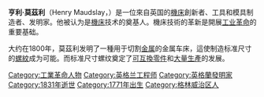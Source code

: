 {{Expand language|1=en|time=2020-12-27T11:02:05+00:00}}
{{Infobox engineer
|image                =Henry Maudslay by Grevedon.jpg

|caption              = 
|name                 = 亨利·莫茲利
|nationality          = 英國
|birth_date           = 1771年8月22日
|birth_place          =  [[英格兰|英格兰]][[肯特郡|肯特郡]][[伍利奇|伍利奇]]
|death_date           = 1831年2月14日
|death_place          = [[英格蘭|英格蘭]][[倫敦|倫敦]][[兰贝斯|兰贝斯]]
|education            =
|spouse               =
|parents              =
|children             =
|discipline           =
|institutions         =
|practice_name        =
|significant_projects =
|significant_design   =
|significant_advance  =
|significant_awards   =
}}
'''亨利·莫茲利'''（Henry Maudslay，{{bd|1771年|8月22日|1831年|2月14日}}）是一位來自英国的[[機床|機床]]創新者、工具和模具制造者、发明家。他被认为是[[機床|機床]]技术的奠基人。機床技術的革新是開展[[工业革命|工业革命]]的重要基础。

大约在1800年，莫茲利发明了一種用于切割[[金属|金属]]的金属车床，這使制造标准尺寸的[[螺紋|螺紋]]成为可能。而标准尺寸螺纹奠定了[[可互換零件|可互換零件]]和[[大量生產|大量生產]]的发展。

[[Category:工業革命人物|Category:工業革命人物]]
[[Category:英格兰工程师|Category:英格兰工程师]]
[[Category:英格蘭發明家|Category:英格蘭發明家]]
[[Category:1831年逝世|Category:1831年逝世]]
[[Category:1771年出生|Category:1771年出生]]
[[Category:格林威治区人|Category:格林威治区人]]